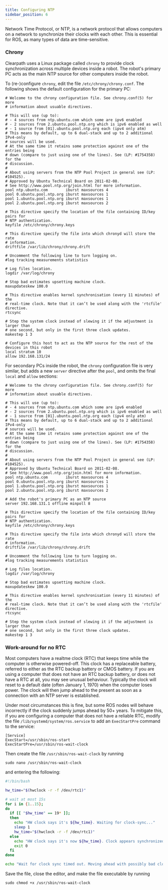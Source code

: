 ```yaml
---
title: Configuring NTP
sidebar_position: 6
---
```


Network Time Protocol, or NTP, is a network protocol that allows computers on a network to synchronize their clocks
with each other.  This is essential for ROS, as many types of data are time-sensitive.

### Chrony

Clearpath uses a Linux package called `chrony` to provide clock synchronization across multiple devices inside a robot.
The robot's primary PC acts as the main NTP source for other computers inside the robot.

To (re-)configure `chrony`, edit the file `/etc/chrony/chrony.conf`.  The following shows the default configuration
for the primary PC:

```
# Welcome to the chrony configuration file. See chrony.conf(5) for more
# information about usuable directives.

# This will use (up to):
# - 4 sources from ntp.ubuntu.com which some are ipv6 enabled
# - 2 sources from 2.ubuntu.pool.ntp.org which is ipv6 enabled as well
# - 1 source from [01].ubuntu.pool.ntp.org each (ipv4 only atm)
# This means by default, up to 6 dual-stack and up to 2 additional IPv4-only
# sources will be used.
# At the same time it retains some protection against one of the entries being
# down (compare to just using one of the lines). See (LP: #1754358) for the
# discussion.
#
# About using servers from the NTP Pool Project in general see (LP: #104525).
# Approved by Ubuntu Technical Board on 2011-02-08.
# See http://www.pool.ntp.org/join.html for more information.
pool ntp.ubuntu.com        iburst maxsources 4
pool 0.ubuntu.pool.ntp.org iburst maxsources 1
pool 1.ubuntu.pool.ntp.org iburst maxsources 1
pool 2.ubuntu.pool.ntp.org iburst maxsources 2

# This directive specify the location of the file containing ID/key pairs for
# NTP authentication.
keyfile /etc/chrony/chrony.keys

# This directive specify the file into which chronyd will store the rate
# information.
driftfile /var/lib/chrony/chrony.drift

# Uncomment the following line to turn logging on.
#log tracking measurements statistics

# Log files location.
logdir /var/log/chrony

# Stop bad estimates upsetting machine clock.
maxupdateskew 100.0

# This directive enables kernel synchronisation (every 11 minutes) of the
# real-time clock. Note that it can’t be used along with the 'rtcfile' directive.
rtcsync

# Step the system clock instead of slewing it if the adjustment is larger than
# one second, but only in the first three clock updates.
makestep 1 3

# Configure this host to act as the NTP source for the rest of the devices in this robot
local stratum 10
allow 192.168.131/24
```

For secondary PCs inside the robot, the `chrony` configuration file is very similar, but adds a new `server` directive
after the `pool`, and omits the final `local` and `allow` sections:

```
# Welcome to the chrony configuration file. See chrony.conf(5) for more
# information about usuable directives.

# This will use (up to):
# - 4 sources from ntp.ubuntu.com which some are ipv6 enabled
# - 2 sources from 2.ubuntu.pool.ntp.org which is ipv6 enabled as well
# - 1 source from [01].ubuntu.pool.ntp.org each (ipv4 only atm)
# This means by default, up to 6 dual-stack and up to 2 additional IPv4-only
# sources will be used.
# At the same time it retains some protection against one of the entries being
# down (compare to just using one of the lines). See (LP: #1754358) for the
# discussion.
#
# About using servers from the NTP Pool Project in general see (LP: #104525).
# Approved by Ubuntu Technical Board on 2011-02-08.
# See http://www.pool.ntp.org/join.html for more information.
pool ntp.ubuntu.com        iburst maxsources 4
pool 0.ubuntu.pool.ntp.org iburst maxsources 1
pool 1.ubuntu.pool.ntp.org iburst maxsources 1
pool 2.ubuntu.pool.ntp.org iburst maxsources 2

# Add the robot's primary PC as an NTP source
server 192.168.131.1 offline minpoll 8

# This directive specify the location of the file containing ID/key pairs for
# NTP authentication.
keyfile /etc/chrony/chrony.keys

# This directive specify the file into which chronyd will store the rate
# information.
driftfile /var/lib/chrony/chrony.drift

# Uncomment the following line to turn logging on.
#log tracking measurements statistics

# Log files location.
logdir /var/log/chrony

# Stop bad estimates upsetting machine clock.
maxupdateskew 100.0

# This directive enables kernel synchronisation (every 11 minutes) of the
# real-time clock. Note that it can’t be used along with the 'rtcfile' directive.
rtcsync

# Step the system clock instead of slewing it if the adjustment is larger than
# one second, but only in the first three clock updates.
makestep 1 3
```

### Work-around for no RTC

Most computers have a realtme clock (RTC) that keeps time while the computer is otherwise powered-off.  This clock has
a replaceable battery, referred to either as the RTC backup battery or CMOS battery.  If you are using a computer that
does not have an RTC backup battery, or does not have a RTC at all, you may see unusual behaviour.  Typically the
clock will reset to a default date (often January 1, 1970) when the computer loses power.  The clock will then jump
ahead to the present as soon as a connection with an NTP server is established.

Under most circumstances this is fine, but some ROS nodes will behave incorrectly if the clock suddenly jumps ahead by
50+ years.  To mitigate this, if you are configuring a computer that does not have a reliable RTC, modify the file
`/lib/systemd/system/ros.service` to add an `ExecStartPre` command to the service:

```
[Service]
ExecStart=/usr/sbin/ros-start
ExecStartPre=/usr/sbin/ros-wait-clock
```

Then create the file `/usr/sbin/ros-wait-clock` by running

```
sudo nano /usr/sbin/ros-wait-clock
```

and entering the following:

```bash
#!/bin/bash

hw_time="$(hwclock -r -f /dev/rtc1)"

# wait at most 15s
for i in {1..15};
do
  if [[ "$hw_time" == 19* ]];
  then
    echo "HW clock says it's ${hw_time}. Waiting for clock-sync..."
    sleep 1
    hw_time="$(hwclock -r -f /dev/rtc1)"
  else
    echo "HW clock says it's now ${hw_time}. Clock appears synchronized with reality"
    exit 0
  fi
done

echo "Wait for clock sync timed out. Moving ahead with possibly bad clock."
```

Save the file, close the editor, and make the file executable by running

```
sudo chmod +x /usr/sbin/ros-wait-clock
```
